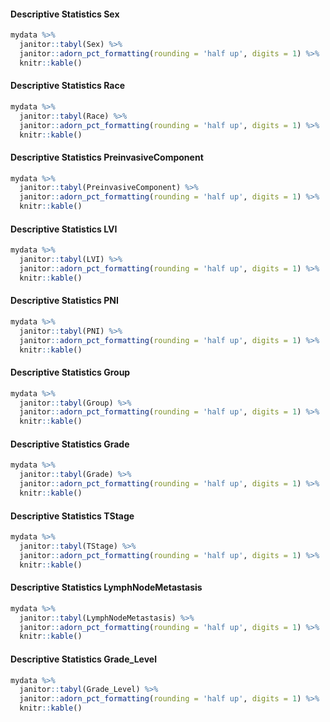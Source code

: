#### Descriptive Statistics Sex  

```r
mydata %>% 
  janitor::tabyl(Sex) %>%
  janitor::adorn_pct_formatting(rounding = 'half up', digits = 1) %>%
  knitr::kable()
```

\pagebreak

#### Descriptive Statistics Race  

```r
mydata %>% 
  janitor::tabyl(Race) %>%
  janitor::adorn_pct_formatting(rounding = 'half up', digits = 1) %>%
  knitr::kable()
```

\pagebreak

#### Descriptive Statistics PreinvasiveComponent  

```r
mydata %>% 
  janitor::tabyl(PreinvasiveComponent) %>%
  janitor::adorn_pct_formatting(rounding = 'half up', digits = 1) %>%
  knitr::kable()
```

\pagebreak

#### Descriptive Statistics LVI  

```r
mydata %>% 
  janitor::tabyl(LVI) %>%
  janitor::adorn_pct_formatting(rounding = 'half up', digits = 1) %>%
  knitr::kable()
```

\pagebreak

#### Descriptive Statistics PNI  

```r
mydata %>% 
  janitor::tabyl(PNI) %>%
  janitor::adorn_pct_formatting(rounding = 'half up', digits = 1) %>%
  knitr::kable()
```

\pagebreak

#### Descriptive Statistics Group  

```r
mydata %>% 
  janitor::tabyl(Group) %>%
  janitor::adorn_pct_formatting(rounding = 'half up', digits = 1) %>%
  knitr::kable()
```

\pagebreak

#### Descriptive Statistics Grade  

```r
mydata %>% 
  janitor::tabyl(Grade) %>%
  janitor::adorn_pct_formatting(rounding = 'half up', digits = 1) %>%
  knitr::kable()
```

\pagebreak

#### Descriptive Statistics TStage  

```r
mydata %>% 
  janitor::tabyl(TStage) %>%
  janitor::adorn_pct_formatting(rounding = 'half up', digits = 1) %>%
  knitr::kable()
```

\pagebreak

#### Descriptive Statistics LymphNodeMetastasis  

```r
mydata %>% 
  janitor::tabyl(LymphNodeMetastasis) %>%
  janitor::adorn_pct_formatting(rounding = 'half up', digits = 1) %>%
  knitr::kable()
```

\pagebreak

#### Descriptive Statistics Grade_Level  

```r
mydata %>% 
  janitor::tabyl(Grade_Level) %>%
  janitor::adorn_pct_formatting(rounding = 'half up', digits = 1) %>%
  knitr::kable()
```

\pagebreak

